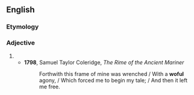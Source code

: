 ==English==

===Etymology===
{{suffix|en|wo|ful|pos=adjective}}

===Adjective===
{{en-adj}}

# {{obsolete spelling of|en|woeful}}
#* '''1798''', Samuel Taylor Coleridge, ''The Rime of the Ancient Mariner''
#*: Forthwith this frame of mine was wrenched / With a '''woful''' agony, / Which forced me to begin my tale; / And then it left me free.